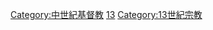 {{Catmore}}

[[Category:中世紀基督教|Category:中世紀基督教]]
[[Category:各世纪基督教|13]]
[[Category:13世紀宗教|Category:13世紀宗教]]